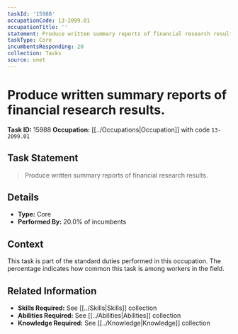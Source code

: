 ```yaml
---
taskId: '15988'
occupationCode: 13-2099.01
occupationTitle: ''
statement: Produce written summary reports of financial research results.
taskType: Core
incumbentsResponding: 20
collection: Tasks
source: onet
---
```

# Produce written summary reports of financial research results.

**Task ID:** 15988
**Occupation:** [[../Occupations|Occupation]] with code `13-2099.01`

## Task Statement

> Produce written summary reports of financial research results.

## Details

- **Type:** Core
- **Performed By:** 20.0% of incumbents

## Context

This task is part of the standard duties performed in this occupation. The percentage indicates how common this task is among workers in the field.

## Related Information

- **Skills Required:** See [[../Skills|Skills]] collection
- **Abilities Required:** See [[../Abilities|Abilities]] collection
- **Knowledge Required:** See [[../Knowledge|Knowledge]] collection
